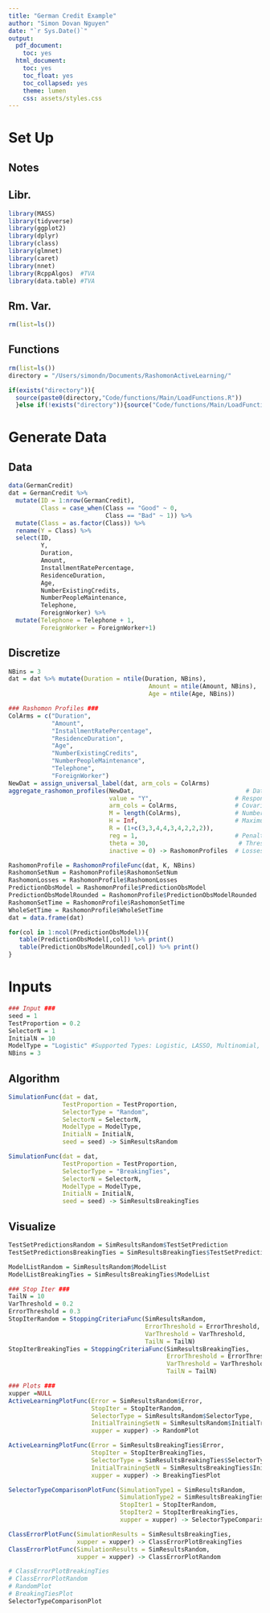 ```yaml
---
title: "German Credit Example"
author: "Simon Dovan Nguyen"
date: "`r Sys.Date()`"
output:
  pdf_document:
    toc: yes
  html_document:
    toc: yes
    toc_float: yes
    toc_collapsed: yes
    theme: lumen
    css: assets/styles.css
---
```


# Set Up

## Notes

## Libr.

```r
library(MASS)
library(tidyverse)
library(ggplot2)
library(dplyr)
library(class)
library(glmnet)
library(caret)
library(nnet)
library(RcppAlgos)  #TVA
library(data.table) #TVA
```

## Rm. Var.

```r
rm(list=ls())
```

## Functions

```r
rm(list=ls())
directory = "/Users/simondn/Documents/RashomonActiveLearning/"

if(exists("directory")){
  source(paste0(directory,"Code/functions/Main/LoadFunctions.R"))
  }else if(!exists("directory")){source("Code/functions/Main/LoadFunctions.R")}
```

# Generate Data

## Data
```r
data(GermanCredit)
dat = GermanCredit %>% 
  mutate(ID = 1:nrow(GermanCredit),
         Class = case_when(Class == "Good" ~ 0,
                           Class == "Bad" ~ 1)) %>%
  mutate(Class = as.factor(Class)) %>%
  rename(Y = Class) %>%
  select(ID,
         Y,
         Duration,
         Amount,
         InstallmentRatePercentage,
         ResidenceDuration,
         Age,
         NumberExistingCredits,
         NumberPeopleMaintenance,
         Telephone,
         ForeignWorker) %>%
  mutate(Telephone = Telephone + 1,
         ForeignWorker = ForeignWorker+1)
```


## Discretize
```r
NBins = 3
dat = dat %>% mutate(Duration = ntile(Duration, NBins),
                                       Amount = ntile(Amount, NBins),
                                       Age = ntile(Age, NBins))
```

```r
### Rashomon Profiles ###
ColArms = c("Duration",
            "Amount", 
            "InstallmentRatePercentage", 
            "ResidenceDuration", 
            "Age", 
            "NumberExistingCredits",
            "NumberPeopleMaintenance", 
            "Telephone",
            "ForeignWorker")
NewDat = assign_universal_label(dat, arm_cols = ColArms)
aggregate_rashomon_profiles(NewDat,                               # Data
                            value = "Y",                       # Response names
                            arm_cols = ColArms,                # Covariate names
                            M = length(ColArms),               # Number of covariates
                            H = Inf,                           # Maximum number of pools/splits
                            R = (1+c(3,3,4,4,3,4,2,2,2)),
                            reg = 1,                           # Penalty on the splits
                            theta = 30,                         # Threshold; determine relative to best model
                            inactive = 0) -> RashomonProfiles  # Losses will always be the last one - (active arms)
```


```r
RashomonProfile = RashomonProfileFunc(dat, K, NBins)
RashomonSetNum = RashomonProfile$RashomonSetNum
RashomonLosses = RashomonProfile$RashomonLosses
PredictionObsModel = RashomonProfile$PredictionObsModel
PredictionObsModelRounded = RashomonProfile$PredictionObsModelRounded
RashomonSetTime = RashomonProfile$RashomonSetTime
WholeSetTime = RashomonProfile$WholeSetTime
dat = data.frame(dat)

for(col in 1:ncol(PredictionObsModel)){
   table(PredictionObsModel[,col]) %>% print()
   table(PredictionObsModelRounded[,col]) %>% print()
}
```



# Inputs
```r
### Input ###
seed = 1
TestProportion = 0.2
SelectorN = 1
InitialN = 10
ModelType = "Logistic" #Supported Types: Logistic, LASSO, Multinomial, MultinomLASSO, RandomForest
NBins = 3
```

## Algorithm

```r
SimulationFunc(dat = dat,
               TestProportion = TestProportion,
               SelectorType = "Random",
               SelectorN = SelectorN,
               ModelType = ModelType,
               InitialN = InitialN,
               seed = seed) -> SimResultsRandom

SimulationFunc(dat = dat,
               TestProportion = TestProportion,
               SelectorType = "BreakingTies",
               SelectorN = SelectorN,
               ModelType = ModelType,
               InitialN = InitialN,
               seed = seed) -> SimResultsBreakingTies

```


## Visualize

```r
TestSetPredictionsRandom = SimResultsRandom$TestSetPrediction
TestSetPredictionsBreakingTies = SimResultsBreakingTies$TestSetPrediction

ModelListRandom = SimResultsRandom$ModelList
ModelListBreakingTies = SimResultsBreakingTies$ModelList
```


```r
### Stop Iter ###
TailN = 10
VarThreshold = 0.2
ErrorThreshold = 0.3
StopIterRandom = StoppingCriteriaFunc(SimResultsRandom, 
                                      ErrorThreshold = ErrorThreshold,
                                      VarThreshold = VarThreshold, 
                                      TailN = TailN)
StopIterBreakingTies = StoppingCriteriaFunc(SimResultsBreakingTies, 
                                            ErrorThreshold = ErrorThreshold,
                                            VarThreshold = VarThreshold, 
                                            TailN = TailN)

### Plots ###
xupper =NULL
ActiveLearningPlotFunc(Error = SimResultsRandom$Error,
                       StopIter = StopIterRandom,
                       SelectorType = SimResultsRandom$SelectorType,
                       InitialTrainingSetN = SimResultsRandom$InitialTrainingSetN,
                       xupper = xupper) -> RandomPlot

ActiveLearningPlotFunc(Error = SimResultsBreakingTies$Error,
                       StopIter = StopIterBreakingTies,
                       SelectorType = SimResultsBreakingTies$SelectorType,
                       InitialTrainingSetN = SimResultsBreakingTies$InitialTrainingSetN,
                       xupper = xupper) -> BreakingTiesPlot

SelectorTypeComparisonPlotFunc(SimulationType1 = SimResultsRandom,
                               SimulationType2 = SimResultsBreakingTies,
                               StopIter1 = StopIterRandom,
                               StopIter2 = StopIterBreakingTies,
                               xupper = xupper) -> SelectorTypeComparisonPlot

ClassErrorPlotFunc(SimulationResults = SimResultsBreakingTies,
                   xupper = xupper) -> ClassErrorPlotBreakingTies
ClassErrorPlotFunc(SimulationResults = SimResultsRandom,
                   xupper = xupper) -> ClassErrorPlotRandom
```


```r
# ClassErrorPlotBreakingTies
# ClassErrorPlotRandom
# RandomPlot
# BreakingTiesPlot
SelectorTypeComparisonPlot
```

